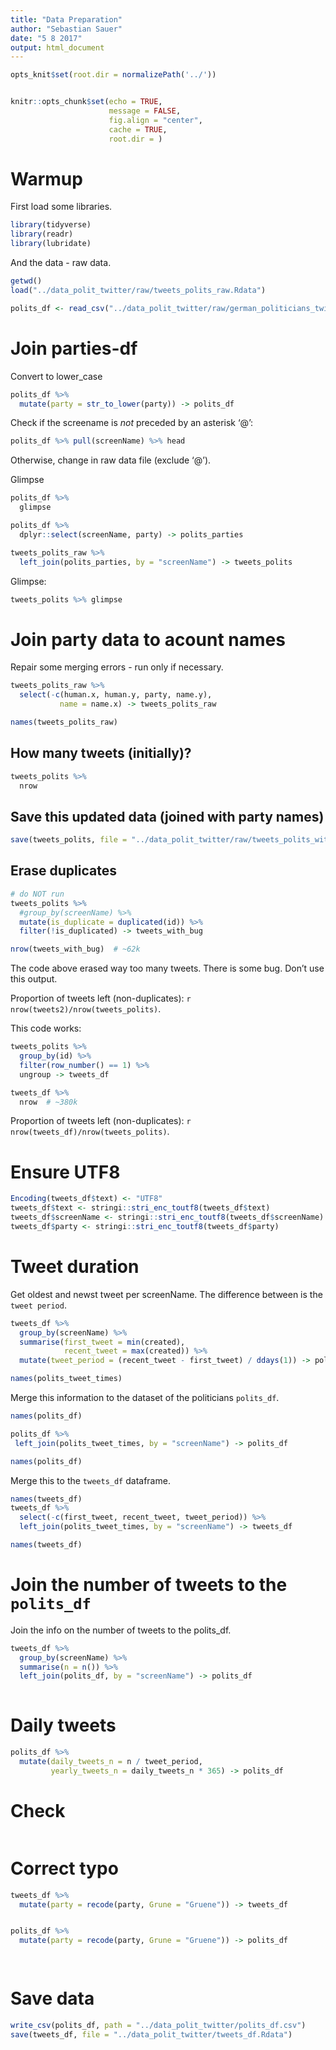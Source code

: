 ```yaml
---
title: "Data Preparation"
author: "Sebastian Sauer"
date: "5 8 2017"
output: html_document
---
```





```r

opts_knit$set(root.dir = normalizePath('../'))


knitr::opts_chunk$set(echo = TRUE,
                      message = FALSE,
                      fig.align = "center",
                      cache = TRUE,
                      root.dir = )
```



# Warmup


First load some libraries.

```r
library(tidyverse)
library(readr)
library(lubridate)
```


And the data - raw data.

```r
getwd()
load("../data_polit_twitter/raw/tweets_polits_raw.Rdata")

polits_df <- read_csv("../data_polit_twitter/raw/german_politicians_twitter_raw.csv")
```





# Join parties-df 



Convert to lower_case
```r

polits_df %>% 
  mutate(party = str_to_lower(party)) -> polits_df
```

Check if the screename is *not* preceded by an asterisk '@':

```r
polits_df %>% pull(screenName) %>% head
```

Otherwise, change in raw data file (exclude '@').


Glimpse

```r
polits_df %>% 
  glimpse
```



```r
polits_df %>% 
  dplyr::select(screenName, party) -> polits_parties

tweets_polits_raw %>% 
  left_join(polits_parties, by = "screenName") -> tweets_polits


```

Glimpse:

```r
tweets_polits %>% glimpse
```




# Join party data to acount names


Repair some merging errors - run only if necessary.

```r
tweets_polits_raw %>% 
  select(-c(human.x, human.y, party, name.y),
           name = name.x) -> tweets_polits_raw

names(tweets_polits_raw)
```



## How many tweets (initially)?

```r
tweets_polits %>% 
  nrow
```


## Save this updated data (joined with party names)

```r
save(tweets_polits, file = "../data_polit_twitter/raw/tweets_polits_with_party_names.RData")
```



## Erase duplicates

```r

# do NOT run
tweets_polits %>% 
  #group_by(screenName) %>% 
  mutate(is_duplicate = duplicated(id)) %>% 
  filter(!is_duplicated) -> tweets_with_bug

nrow(tweets_with_bug)  # ~62k
```

The code above erased way too many tweets. There is some bug. Don't use this output.

Proportion of tweets left (non-duplicates): `r nrow(tweets2)/nrow(tweets_polits)`.

This code works:

```r
tweets_polits %>% 
  group_by(id) %>% 
  filter(row_number() == 1) %>% 
  ungroup -> tweets_df

tweets_df %>% 
  nrow  # ~380k
```




Proportion of tweets left (non-duplicates): `r nrow(tweets_df)/nrow(tweets_polits)`.







# Ensure UTF8


```r
Encoding(tweets_df$text) <- "UTF8"
tweets_df$text <- stringi::stri_enc_toutf8(tweets_df$text)
tweets_df$screenName <- stringi::stri_enc_toutf8(tweets_df$screenName)
tweets_df$party <- stringi::stri_enc_toutf8(tweets_df$party)
```





# Tweet duration

Get oldest and newst tweet per screenName. The difference between is the `tweet period`.

```r
tweets_df %>% 
  group_by(screenName) %>% 
  summarise(first_tweet = min(created),
            recent_tweet = max(created)) %>% 
  mutate(tweet_period = (recent_tweet - first_tweet) / ddays(1)) -> polits_tweet_times

names(polits_tweet_times)

```


Merge this information to the dataset of the politicians `polits_df`.

```r

names(polits_df)

polits_df %>% 
 left_join(polits_tweet_times, by = "screenName") -> polits_df

names(polits_df)

```


Merge this to the `tweets_df` dataframe.

```r
names(tweets_df)
tweets_df %>% 
  select(-c(first_tweet, recent_tweet, tweet_period)) %>%
  left_join(polits_tweet_times, by = "screenName") -> tweets_df

names(tweets_df)
```



# Join the number of tweets to the `polits_df`


Join the info on the number of tweets to the polits_df.

```r
tweets_df %>% 
  group_by(screenName) %>% 
  summarise(n = n()) %>% 
  left_join(polits_df, by = "screenName") -> polits_df
  
```



# Daily tweets

```r
polits_df %>% 
  mutate(daily_tweets_n = n / tweet_period,
         yearly_tweets_n = daily_tweets_n * 365) -> polits_df
```





# Check

```r

```


# Correct typo

```r
tweets_df %>% 
  mutate(party = recode(party, Grune = "Gruene")) -> tweets_df


polits_df %>% 
  mutate(party = recode(party, Grune = "Gruene")) -> polits_df

  
```



# Save data

```r
write_csv(polits_df, path = "../data_polit_twitter/polits_df.csv")
save(tweets_df, file = "../data_polit_twitter/tweets_df.Rdata")
```

